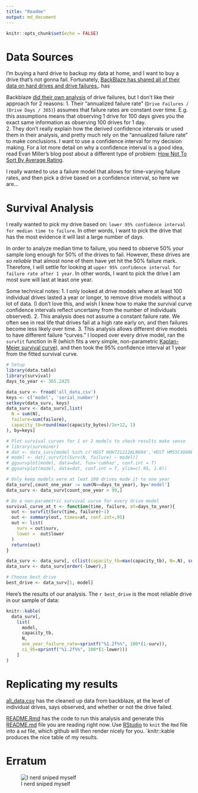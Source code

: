 ```yaml
---
title: "Readme"
output: md_document
---
```


```r
knitr::opts_chunk$set(echo = FALSE)
```

# Data Sources
I'm buying a hard drive to backup my data at home, and I want to buy a drive that's not gonna fail.  Fortunately, [BackBlaze has shared all of their data on hard drives and drive failures.](https://www.backblaze.com/b2/hard-drive-test-data.html#downloading-the-raw-hard-drive-test-data). has 

Backblaze [did their own analysis](https://www.backblaze.com/blog/backblaze-hard-drive-stats-q1-2020/) of drive failures, but I don't like their approach for 2 reasons:
1. Their "annualized failure rate" (`Drive Failures / (Drive Days / 365)`) assumes that failure rates are constant over time.  E.g. this assumptions means that observing 1 drive for 100 days gives you the exact same information as observing 100 drives for 1 day.    
2. They don't really explain how the derived confidence intervals or used them in their analysis, and pretty much rely on the "annualized failure rate" to make conclusions.  I want to use a confidence interval for my decision making. For a lot more detail on why a confidence interval is a good idea, read Evan Miller's blog post about a different type of problem: [How Not To Sort By Average Rating](https://www.evanmiller.org/how-not-to-sort-by-average-rating.html).    


I really wanted to use a failure model that allows for time-varying failure rates, and then pick a drive based on a confidence interval, so here we are...

# Survival Analysis

I really wanted to pick my drive based on: `lower 95% confidence interval for median time to failure`.  In other words, I want to pick the drive that has the most evidence it will last a large number of days.

In order to analyze median time to failure, you need to observe 50%  your sample long enough for 50% of the drives to fail.  However, these drives are *so reliable* that almost none of them have yet hit the 50% failure mark.  Therefore, I will settle for looking at `upper 95% confidence interval for failure rate after 1 year`.  In other words, I want to pick the drive I am most sure will last at least one year.

Some technical notes:
1. I only looked at drive models where at least 100 individual drives lasted a year or longer, to remove drive models without a lot of data.  (I don't love this, and wish I knew how to make the survival curve confidence intervals reflect uncertainy from the number of individuals observed).
2. This analysis does not assume a constant failure rate.  We often see in real life that drives fail at a high rate early on, and then failures become less likely over time.
3. This analysis allows different drive models to have different failure "curves."  I looped over every drive model, ran the `survfit` function in R (which fits a very simple, non-parametric [Kaplan-Meier survival curve](https://en.wikipedia.org/wiki/Kaplan%E2%80%93Meier_estimator)), and then took the 95% confidence interval at 1 year from the fitted survival curve.

```r
# Setup
library(data.table)
library(survival)
days_to_year <- 365.2425

data_surv <- fread('all_data.csv')
keys <- c('model', 'serial_number')
setkeyv(data_surv, keys)
data_surv <- data_surv[,list(
  N = sum(N),
  failure=sum(failure),
  capacity_tb=round(max(capacity_bytes)/1e+12, 1)
), by=keys]

# Plot survival curves for 1 or 2 models to check results make sense
# library(survminer)
# dat <- data_surv[model %in% c('HGST HUH721212ALN604','HGST HMS5C4040BLE640', 'WDC WD40EFRX'),]
# model <- dat[,survfit(Surv(N, failure) ~ model)]
# ggsurvplot(model, data=dat, fun='cumhaz', conf.int = T)
# ggsurvplot(model, data=dat, conf.int = T, ylim=c(.95, 1.0))

# Only keep models were at leat 100 drives made it to one year
data_surv[,count_one_year := sum(N>=days_to_year), by='model']
data_surv <- data_surv[count_one_year > 99,]

# Do a non-parametric survival curve for every drive model
survival_curve_at_t <- function(time, failure, at=days_to_year){
  out <- survfit(Surv(time, failure)~1)
  out <- summary(out, times=at, conf.int=.95)
  out <- list(
    surv = out$surv,
    lower =  out$lower
  )
  return(out)
}

data_surv <- data_surv[, c(list(capacity_tb=max(capacity_tb), N=.N), survival_curve_at_t(N, failure)), by='model']
data_surv <- data_surv[order(-lower),]

# Choose best drive
best_drive <- data_surv[1, model]
```

Here's the results of our analysis.  The `r best_drive` is the most reliable drive in our sample of data:
```r
knitr::kable(
  data_surv[,
    list(
      model, 
      capacity_tb, 
      N,
      one_year_failure_rate=sprintf("%1.2f%%", 100*(1-surv)),
      ci_95=sprintf("%1.2f%%", 100*(1-lower)))
    ]
)
```

# Replicating my results
[all_data.csv](all_data.csv) has the cleaned up data from backblaze, at the level of individual drives, says observed, and whether or not the drive failed.   

[README.Rmd](README.Rmd) has the code to run this analysis and generate this [README.md](README.md) file you are reading right now. Use [RStudio](https://rstudio.com/products/rstudio/download/) to `knit` the `Rmd` file into a `md` file, which github will then render nicely for you. `knitr::kable produces the nice table of my results.

# Erratum
![I nerd sniped myself](https://imgs.xkcd.com/comics/nerd_sniping.png)
